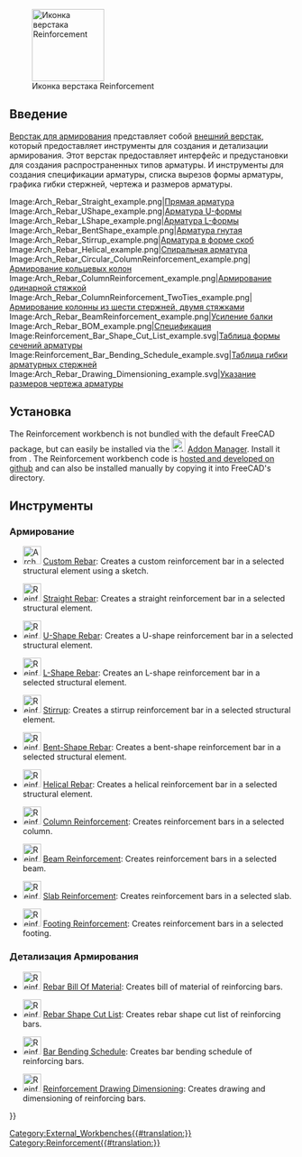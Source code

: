 <languages/>

[[Image:Reinforcement_Workbench.svg|thumb|128px|Иконка верстака Reinforcement]]

{{TOCright}}

<span id="Introduction"></span>
== Введение ==

[[Reinforcement Workbench/ru|Верстак для армирования]] представляет собой [[External workbenches/ru|внешний верстак]], который предоставляет инструменты для создания и детализации армирования. Этот верстак предоставляет интерфейс и предустановки для создания распространенных типов арматуры. И инструменты для создания спецификации арматуры, списка вырезов формы арматуры, графика гибки стержней, чертежа и размеров арматуры.

<gallery widths=400px heights=300px>
<div class="mw-translate-fuzzy">
Image:Arch_Rebar_Straight_example.png|[[Arch Rebar Straight/ru|Прямая арматура]]
Image:Arch_Rebar_UShape_example.png|[[Arch Rebar UShape/ru|Арматура U-формы]]
Image:Arch_Rebar_LShape_example.png|[[Arch Rebar LShape/ru|Арматура L-формы]]
Image:Arch_Rebar_BentShape_example.png|[[Arch Rebar BentShape/ru|Арматура гнутая]]
Image:Arch_Rebar_Stirrup_example.png|[[Arch Rebar Stirrup/ru|Арматура в форме скоб]]
Image:Arch_Rebar_Helical_example.png|[[Arch Rebar Helical/ru|Спиральная арматура]]
Image:Arch_Rebar_Circular_ColumnReinforcement_example.png|[[Arch Rebar Circular ColumnReinforcement/ru|Армирование кольцевых колон]]
Image:Arch_Rebar_ColumnReinforcement_example.png|[[Arch Rebar ColumnReinforcement/ru|Армирование одинарной стяжкой]]
Image:Arch_Rebar_ColumnReinforcement_TwoTies_example.png|[[Arch Rebar ColumnReinforcement TwoTiesSixRebars/ru|Армирование колонны из шести стержней, двумя стяжками]]
Image:Arch_Rebar_BeamReinforcement_example.png|[[Arch Rebar BeamReinforcement/ru|Усиление балки]]
Image:Arch_Rebar_BOM_example.png|[[Arch Rebar BOM|Спецификация]]
Image:Reinforcement_Bar_Shape_Cut_List_example.svg|[[Reinforcement_Bar_Shape_Cut_List/ru|Таблица формы сечений арматуры]]
Image:Reinforcement_Bar_Bending_Schedule_example.svg|[[Reinforcement_Bar_Bending_Schedule/ru|Таблица гибки арматурных стержней]]
Image:Arch_Rebar_Drawing_Dimensioning_example.svg|[[Arch Rebar Drawing Dimensioning/ru|Указание размеров чертежа арматуры]]
</div>
</gallery>

<span id="Installing"></span>
== Установка ==

The Reinforcement workbench is not bundled with the default FreeCAD package, but can easily be installed via the [[Image:AddonManager.svg|24px]] [[Std_AddonMgr|Addon Manager]]. Install it from {{MenuCommand|Tools → Addon manager → Reinforcement}}. The Reinforcement workbench code is [https://github.com/amrit3701/FreeCAD-Reinforcement hosted and developed on github] and can also be installed manually by copying it into FreeCAD's {{FileName|MOD}} directory.

<span id="Tools"></span>
== Инструменты ==

<span id="Reinforcement_Generation"></span>
=== Армирование ===

* [[Image:Arch_Rebar.svg|32px]] [[Arch_Rebar|Custom Rebar]]: Creates a custom reinforcement bar in a selected structural element using a sketch.

* [[Image:Reinforcement_StraightRebar.svg|32px]] [[Reinforcement_StraightRebar|Straight Rebar]]: Creates a straight reinforcement bar in a selected structural element.

* [[Image:Reinforcement_UShapeRebar.svg|32px]] [[Reinforcement_UShapeRebar|U-Shape Rebar]]: Creates a U-shape reinforcement bar in a selected structural element.

* [[Image:Reinforcement_LShapeRebar.svg|32px]] [[Reinforcement_LShapeRebar|L-Shape Rebar]]: Creates an L-shape reinforcement bar in a selected structural element.

* [[Image:Reinforcement_StirrupRebar.svg|32px]] [[Reinforcement_StirrupRebar|Stirrup]]: Creates a stirrup reinforcement bar in a selected structural element.

* [[Image:Reinforcement_BentShapeRebar.svg|32px]] [[Reinforcement_BentShapeRebar|Bent-Shape Rebar]]: Creates a bent-shape reinforcement bar in a selected structural element.

* [[Image:Reinforcement_HelicalRebar.svg|32px]] [[Reinforcement_HelicalRebar|Helical Rebar]]: Creates a helical reinforcement bar in a selected structural element.

* [[Image:Reinforcement_ColumnRebars.svg|32px]] [[Reinforcement_ColumnRebars|Column Reinforcement]]: Creates reinforcement bars in a selected column.

* [[Image:Reinforcement_BeamRebars.svg|32px]] [[Reinforcement_BeamRebars|Beam Reinforcement]]: Creates reinforcement bars in a selected beam.

* [[Image:Reinforcement_SlabRebars.svg|32px]] [[Reinforcement_SlabRebars|Slab Reinforcement]]: Creates reinforcement bars in a selected slab.

* [[Image:Reinforcement_FootingRebars.svg|32px]] [[Reinforcement_FootingRebars|Footing Reinforcement]]: Creates reinforcement bars in a selected footing.

<span id="Reinforcement_Detailing"></span>
=== Детализация Армирования ===

* [[Image:Reinforcement_BillOfMaterial.svg|32px]] [[Reinforcement_BillOfMaterial|Rebar Bill Of Material]]: Creates bill of material of reinforcing bars.

* [[Image:Reinforcement_BarShapeCutList.svg|32px]] [[Reinforcement_BarShapeCutList|Rebar Shape Cut List]]: Creates rebar shape cut list of reinforcing bars.

* [[Image:Reinforcement_BarBendingSchedule.svg|32px]] [[Reinforcement_BarBendingSchedule|Bar Bending Schedule]]: Creates bar bending schedule of reinforcing bars.

* [[Image:Reinforcement_DrawingDimensioning.svg|32px]] [[Reinforcement_DrawingDimensioning|Reinforcement Drawing Dimensioning]]: Creates drawing and dimensioning of reinforcing bars.


{{Userdocnavi{{#translation:}}}}
[[Category:External_Workbenches{{#translation:}}]]
[[Category:Reinforcement{{#translation:}}]]